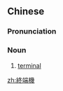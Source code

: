 {{also|终端机}}
==Chinese==
{{zh-forms|s=终端机|type=21}}

===Pronunciation===
{{zh-pron
|m=zhōngduānjī
|mn=chiong-toan-ki
|cat=n
}}

===Noun===
{{zh-noun}}

# [[terminal]] {{gloss|device for entering data into a computer}}

[[zh:終端機]]